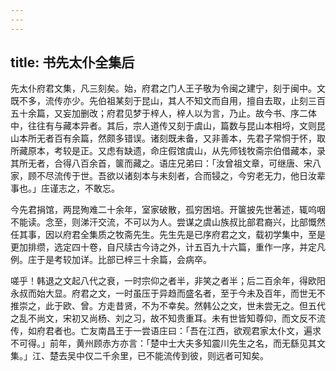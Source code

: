 ```yaml
---
---
---
```

title: 书先太仆全集后
---



先太仆府君文集，凡三刻矣。始，府君之门人王子敬为令闽之建宁，刻于闽中。文既不多，流传亦少。先伯祖某刻于昆山，其人不知文而自用，擅自去取，止刻三百五十余篇，又妄加删改；府君见梦于梓人，梓人以为言，乃止。故今书、序二体中，往往有与藏本异者。其后，宗人道传又刻于虞山，篇数与昆山本相埒，文则昆山本所无者百有余篇，然颇多错误。诸刻既未备，又非善本，先君子常恫于怀，取所藏原本，考较是正。又虑有缺遗，命庄假馆虞山，从先师钱牧斋宗伯借藏本，录其所无者，合得八百余首，箧而藏之。语庄兄弟曰：「汝曾祖文章，可继唐、宋八家，顾不尽流传于世。吾欲以诸刻本与未刻者，合而锓之，今穷老无力，他日汝辈事也。」庄谨志之，不敢忘。

今先君捐馆，两昆殉难二十余年，室家破散，孤穷困培。开箧披先世著述，辄呜咽不能读。念至，则涕汗交流，不可以为人。尝谋之虞山族叔比部君裔兴，比部慨然任其事，因以府君全集质之牧斋先生。先生先是已序府君之文，载初学集中，至是更加排缵，选定四十卷，自尺牍古今诗之外，计五百九十六篇，重作一序，并定凡例。庄于是考较加详。比部已梓三十余篇，会病卒。

嗟乎！韩退之文起八代之衰，一时宗仰之者半，非笑之者半；后二百余年，得欧阳永叔而始大显。府君之文，一时虽压于异趋而盛名者，至于今未及百年，而世无不推崇之，此于欧、曾。方走昔贤，不为不幸矣。然韩公之文，世未尝无之。但五代之乱不尚文，宋初又尚杨、刘之习，故不知贵重耳。未有世皆知尊仰，而文反不流传，如府君者也。亡友南昌王于一尝语庄曰：「吾在江西，欲观君家太仆文，遍求不可得。」前年，黄州顾赤方亦言：「楚中士大夫多知震川先生之名，而无繇见其文集。」江、楚去吴中仅二千余里，已不能流传到彼，则远者可知矣。